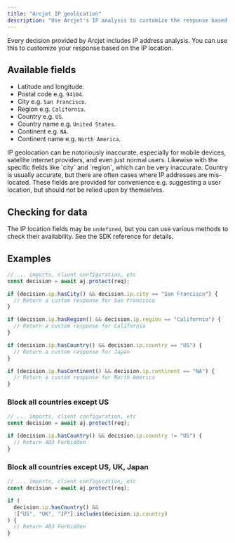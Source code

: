 ```yaml
---
title: "Arcjet IP geolocation"
description: "Use Arcjet's IP analysis to customize the response based on the IP location."
---
```



Every decision provided by Arcjet includes IP address analysis. You can use this
to customize your response based on the IP location.

## Available fields

- Latitude and longitude.
- Postal code e.g. `94104`.
- City e.g. `San Francisco`.
- Region e.g. `California`.
- Country e.g. `US`.
- Country name e.g. `United States`.
- Continent e.g. `NA`.
- Continent name e.g. `North America`.

<Aside type="caution">
  IP geolocation can be notoriously inaccurate, especially for mobile devices,
  satellite internet providers, and even just normal users. Likewise with the
  specific fields like `city` and `region`, which can be very inaccurate.
  Country is usually accurate, but there are often cases where IP addresses are
  mis-located. These fields are provided for convenience e.g. suggesting a user
  location, but should not be relied upon by themselves.
</Aside>

## Checking for data

The IP location fields may be `undefined`, but you can use various methods to
check their availability. See the SDK reference for details.

## Examples

```ts
// ... imports, client configuration, etc
const decision = await aj.protect(req);

if (decision.ip.hasCity() && decision.ip.city == "San Francisco") {
  // Return a custom response for San Francisco
}

if (decision.ip.hasRegion() && decision.ip.region == "California") {
  // Return a custom response for California
}

if (decision.ip.hasCountry() && decision.ip.country == "US") {
  // Return a custom response for Japan
}

if (decision.ip.hasContinent() && decision.ip.continent == "NA") {
  // Return a custom response for North America
}
```

### Block all countries except US

```ts
// ... imports, client configuration, etc
const decision = await aj.protect(req);

if (decision.ip.hasCountry() && decision.ip.country != "US") {
  // Return 403 Forbidden
}
```

### Block all countries except US, UK, Japan

```ts
// ... imports, client configuration, etc
const decision = await aj.protect(req);

if (
  decision.ip.hasCountry() &&
  !["US", "UK", "JP"].includes(decision.ip.country)
) {
  // Return 403 Forbidden
}
```
